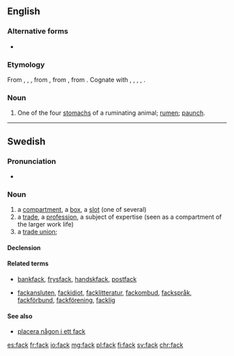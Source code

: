 ==English==

===Alternative forms===
* {{l|en|fec}} {{qualifier|obsolete}}

===Etymology===
From {{etyl|enm|en}} {{term/t|enm|*fak}}, {{term|fec|lang=enm}}, {{term|fæc||space, compartment|lang=enm}}, from {{etyl|ang|en}} {{term|fæc||space of time, while, division, interval; period of five years, lustrum|lang=ang}}, from {{etyl|gem-pro|en}} {{term/t|gem-pro|*faką||division, department, space}}, from {{etyl|ine-pro|en}} {{term/t|ine-pro|*pÀǵ-||to fasten, fix}}. Cognate with {{etyl|fy|-}} {{term|fek|lang=fy}}, {{etyl|nl|-}} {{term|vak||section, compartment|lang=nl}}, {{etyl|de|-}} {{term|Fach||compartment|lang=de}}, {{etyl|sv|-}} {{term|fack||compartment, box, department|lang=sv}}, {{etyl|la|-}} {{term|pango|pangō|fasten, fix|lang=la}}.

===Noun===
{{en-noun}}

# {{context|UK|_|dialectal|lang=en}} One of the four [[stomach]]s of a ruminating animal; [[rumen]]; [[paunch]].

----
==Swedish==

===Pronunciation===
* {{audio|Sv-fack.ogg|audio}}

===Noun===
{{sv-noun|n}}

# a [[compartment]], a [[box]], a [[slot]] (one of several)
# a [[trade]], a [[profession]], a subject of expertise (seen as a compartment of the larger work life)
# a [[trade union]]; {{contraction of|lang=sv|fackförening}}

====Declension====
{{sv-noun-n-zero}}

====Related terms====
* {{sense|compartment}}  [[bankfack]], [[frysfack]], [[handskfack]], [[postfack]]
* {{sense|trade}}  [[fackansluten]], [[fackidiot]], [[facklitteratur]], [[fackombud]], [[fackspråk]], [[fackförbund]], [[fackförening]], [[facklig]]

====See also====
* [[placera någon i ett fack]]

[[es:fack]]
[[fr:fack]]
[[io:fack]]
[[mg:fack]]
[[pl:fack]]
[[fi:fack]]
[[sv:fack]]
[[chr:fack]]
